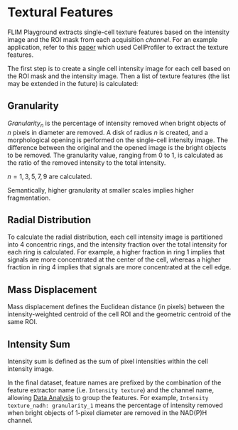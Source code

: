 # Textural Features {#sec-intensity-texture}
FLIM Playground extracts single-cell texture features based on the intensity image and the ROI mask from each acquisition *channel*. For an example application, refer to this [paper](https://pubmed.ncbi.nlm.nih.gov/31081599/) which used CellProfiler to extract the texture features. 

The first step is to create a single cell intensity image for each cell based on the ROI mask and the intensity image. Then a list of texture features (the list may be extended in the future) is calculated:  

## Granularity
$Granularity_n$ is the percentage of intensity removed when bright objects of $n$ pixels in diameter are removed. A disk of radius $n$ is created, and a morphological opening is performed on the single-cell intensity image. The difference between the original and the opened image is the bright objects to be removed. The granularity value, ranging from 0 to 1, is calculated as the ratio of the removed intensity to the total intensity. 

$n = 1, 3, 5, 7, 9$ are calculated. 

Semantically, higher granularity at smaller scales implies higher fragmentation. 

## Radial Distribution
To calculate the radial distribution, each cell intensity image is partitioned into $4$ concentric rings, and the intensity fraction over the total intensity for each ring is calculated. For example, a higher fraction in ring 1 implies that signals are more concentrated at the center of the cell, whereas a higher fraction in ring 4 implies that signals are more concentrated at the cell edge.

## Mass Displacement
Mass displacement defines the Euclidean distance (in pixels) between the intensity-weighted centroid of the cell ROI and the geometric centroid of the same ROI.

## Intensity Sum
Intensity sum is defined as the sum of pixel intensities within the cell intensity image.

In the final dataset, feature names are prefixed by the combination of the feature extractor name (i.e. `Intensity texture`) and the channel name, allowing [Data Analysis](#sec-data-analysis) to group the features. For example, `Intensity texture_nadh: granularity_1` means the percentage of intensity removed when bright objects of 1-pixel diameter are removed in the NAD(P)H channel. 
